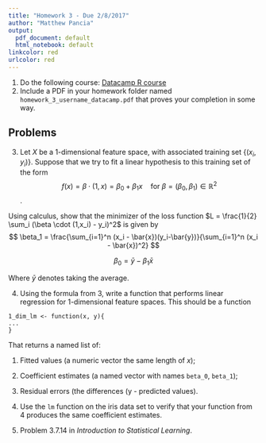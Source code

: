 ```yaml
---
title: "Homework 3 - Due 2/8/2017"
author: "Matthew Pancia"
output:
  pdf_document: default
  html_notebook: default
linkcolor: red
urlcolor: red  
---
```


1. Do the following course: [Datacamp R course](https://www.datacamp.com/courses/intermediate-r)
2. Include a PDF in your homework folder named `homework_3_username_datacamp.pdf` that proves your completion in some way.

## Problems 

3. Let $X$ be a 1-dimensional feature space, with associated training set $\{ (x_i, y_i)\}$. Suppose that we try to fit a linear hypothesis to this training set of the form $$f(x) = \beta \cdot (1,x) = \beta_0 + \beta_1x \quad \text{for } \beta = (\beta_0, \beta_1) \in \mathbb{R}^2$$.

Using calculus, show that the minimizer of the loss function $L = \frac{1}{2} \sum_i (\beta \cdot (1,x_i) - y_i)^2$ is given by 
$$
\beta_1 = \frac{\sum_{i=1}^n (x_i - \bar{x})(y_i-\bar{y})}{\sum_{i=1}^n (x_i - \bar{x})^2} 
$$

$$
\beta_0 = \bar{y} - \beta_1 \bar{x}
$$

Where $\bar{y}$ denotes taking the average. 

4. Using the formula from 3, write a function that performs linear regression for 1-dimensional feature spaces. This should be a function 

```
1_dim_lm <- function(x, y){
...
}

```

That returns a named list of:

1. Fitted values (a numeric vector the same length of $x$);
2. Coefficient estimates (a named vector with names `beta_0`, `beta_1`);
3. Residual errors (the differences (y - predicted values).

5. Use the `lm` function on the iris data set to verify that your function from 4 produces the same coefficient estimates. 

6. Problem 3.7.14 in *Introduction to Statistical Learning*.